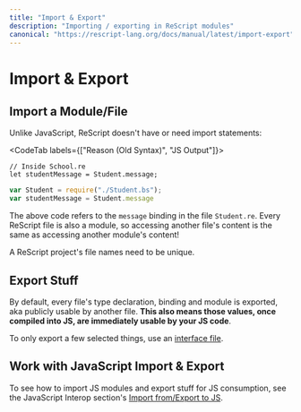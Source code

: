 ```yaml
---
title: "Import & Export"
description: "Importing / exporting in ReScript modules"
canonical: "https://rescript-lang.org/docs/manual/latest/import-export"
---
```


# Import & Export

## Import a Module/File

Unlike JavaScript, ReScript doesn't have or need import statements:

<CodeTab labels={["Reason (Old Syntax)", "JS Output"]}>

```re
// Inside School.re
let studentMessage = Student.message;
```
```js
var Student = require("./Student.bs");
var studentMessage = Student.message
```

</CodeTab>

The above code refers to the `message` binding in the file `Student.re`. Every ReScript file is also a module, so accessing another file's content is the same as accessing another module's content!

A ReScript project's file names need to be unique.

## Export Stuff

By default, every file's type declaration, binding and module is exported, aka publicly usable by another file. **This also means those values, once compiled into JS, are immediately usable by your JS code**.

To only export a few selected things, use an [interface file](module.md#signatures).

## Work with JavaScript Import & Export

To see how to import JS modules and export stuff for JS consumption, see the JavaScript Interop section's [Import from/Export to JS](import-from-export-to-js.md).
